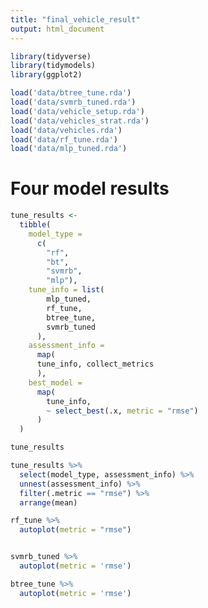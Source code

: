 ```yaml
---
title: "final_vehicle_result"
output: html_document
---
```


```r
library(tidyverse)
library(tidymodels)
library(ggplot2)

load('data/btree_tune.rda')
load('data/svmrb_tuned.rda')
load('data/vehicle_setup.rda')
load('data/vehicles_strat.rda')
load('data/vehicles.rda')
load('data/rf_tune.rda')
load('data/mlp_tuned.rda')
```


# Four model results

```r
tune_results <- 
  tibble(
    model_type = 
      c(
        "rf", 
        "bt", 
        "svmrb",
        "mlp"),
    tune_info = list(
        mlp_tuned, 
        rf_tune, 
        btree_tune,
        svmrb_tuned
      ),
    assessment_info = 
      map(
      tune_info, collect_metrics
      ),
    best_model = 
      map(
        tune_info,
        ~ select_best(.x, metric = "rmse")
      )
  )

tune_results

tune_results %>%
  select(model_type, assessment_info) %>%
  unnest(assessment_info) %>%
  filter(.metric == "rmse") %>%
  arrange(mean)
```

```r
rf_tune %>% 
  autoplot(metric = "rmse")


svmrb_tuned %>%
  autoplot(metric = 'rmse')

btree_tune %>%
  autoplot(metric = 'rmse')
  
```


